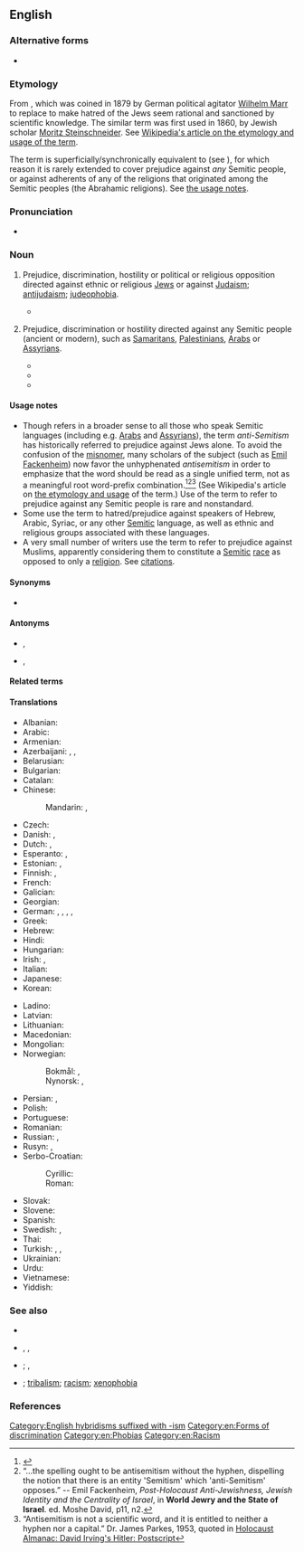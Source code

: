 {{also|antisemitism}}
==English==
{{wikipedia}}

===Alternative forms===
* {{alter|en|antisemitism|anti-semitism}}

===Etymology===
From {{der|en|de|Antisemitismus}}, which was coined in 1879 by German political agitator [[w:Wilhelm Marr|Wilhelm Marr]] to replace {{m|de|Judenhaß|lit=Jew-hatred}} to make hatred of the Jews seem rational and sanctioned by scientific knowledge. The similar term {{m|de|antisemitisch|t=anti-semitic}} was first used in 1860, by Jewish scholar [[w:Moritz Steinschneider|Moritz Steinschneider]]. See [[w: Antisemitism#Origin and usage|Wikipedia's article on the etymology and usage of the term]].

The term is superficially/synchronically equivalent to {{af|en|anti-|Semitism}} (see {{m|en|Semite}}), for which reason it is rarely extended to cover prejudice against ''any'' Semitic people, or against adherents of any of the religions that originated among the Semitic peoples (the Abrahamic religions). See [[#Usage_notes|the usage notes]].

===Pronunciation===
* {{IPA|en|/ˌæntɪˈsɛmɪˌtɪzəm/|/ˌæntiˈsɛmɪˌtɪzəm/|/ˌæntaɪˈsɛmɪˌtɪzəm/}}

===Noun===
{{en-noun|~|head=[[anti-]][[Semitism]]}}

# {{lb|en|narrower sense}} Prejudice, discrimination, hostility or political or religious opposition directed against ethnic or religious [[Jew]]s or against [[Judaism]]; [[antijudaism]]; [[judeophobia]].
#*{{quote-journal
|en
|year=2020
|author=Joel Swanson
|title=Are anti-Semitism fears stopping Jewish Dems from supporting Bernie Sanders?
|journal=The Forward
|passage=It isn’t surprising that American Jews fear far-right '''anti-Semitism''' more than '''anti-Semitism''' from any other source: the Anti-Defamation League has found that it is the source of the vast majority of ideologically motivated extremist violence in the U.S.}}
#: {{syn|en|anti-Jewishness|anti-Jewism|anti-Judaism|antijudaism|Jew-hatred|Jewhatred|Judeophobia}}
#: {{ant|en|Judeophilia}}
# {{lb|en|broader sense|rare|nonstandard}} Prejudice, discrimination or hostility directed against any Semitic people (ancient or modern), such as [[Samaritan]]s, [[Palestinian]]s, [[Arab]]s or [[Assyrians]].
#* {{quote-book|en|year=1986|author=Akhileshwar Singh|title=Political leadership of Jawaharlal Nehru|page=228|passage=But Israel's policy of '''anti-semitism''' against Palestinians was not to the liking of India.}}
#* {{quote-journal|en|year=2002|author=Jerusalem Center for Public Affairs|journal=Post-Holocaust and Anti-Semitism|issue=1-39|page=36|passage=At this university, a faculty member has even gone so far as to declare Zionism a form of '''anti-Semitism''' against Palestinians.}}
#* {{quote-book|en|year=2003|author=Jeffrey St Clair|title=The Politics of Anti-Semitism|page=41|passage=Bluntly put: if you want to end today's "anti-Semitism" against Jews, end Zionism's "'''anti-Semitism'''" against Palestinians.}}
#: {{hypo|en|anti-Jewishness|anti-Jewism|anti-Judaism|Jewhatred|Judeophobia|anti-Arabism|Arabophobia|anti-Palestinianism|anti-Samaritanism|anti-Assyrianism}}

====Usage notes====
{{tea room|en|y=2021|m=05}}
* Though {{m|en|Semitic}} refers in a broader sense to all those who speak Semitic languages (including e.g. [[w:Arab|Arabs]] and [[w:Assyrian people|Assyrians]]), the term ''anti-Semitism'' has historically referred to prejudice against Jews alone. To avoid the confusion of the [[misnomer]], many scholars of the subject (such as [[w:Emil Fackenheim|Emil Fackenheim]]) now favor the unhyphenated ''antisemitism'' in order to emphasize that the word should be read as a single unified term, not as a meaningful root word-prefix combination.<ref>{{cite-web |title=Antisemitism. The Power of Myth (Facing History), ''Defining Antisemitism'' page 2 (PDF page 5) |url=http://www.facinghistory.org/campus/reslib.nsf/99ca830bb4f483948525717f005abfc7/2820f36c177cc758852571860065e8c2/$FILE/complete_antisemitism.pdf |accessdate=2 August 2007 |archiveurl=https://web.archive.org/web/20070807224502/http://www.facinghistory.org/campus/reslib.nsf/99ca830bb4f483948525717f005abfc7/2820f36c177cc758852571860065e8c2/$FILE/complete_antisemitism.pdf |archivedate=7 August 2007 }}</ref><ref>“…the spelling ought to be antisemitism without the hyphen, dispelling the notion that there is an entity 'Semitism' which 'anti-Semitism' opposes.” -- Emil Fackenheim, ''Post-Holocaust Anti-Jewishness, Jewish Identity and the Centrality of Israel'', in '''World Jewry and the State of Israel'''. ed. Moshe David, p11, n2.</ref><ref>“Antisemitism is not a scientific word, and it is entitled to neither a hyphen nor a capital.” Dr. James Parkes, 1953, quoted in [https://web.archive.org/web/20070610081851/http://www.nizkor.org/ftp.cgi/people/i/irving.david/jackel/postscript-kirk-6 Holocaust Almanac: David Irving's Hitler: Postscript]</ref> (See Wikipedia's article on [[w: Antisemitism#Etymology and usage|the etymology and usage]] of the term.) Use of the term to refer to prejudice against any Semitic people is rare and nonstandard.
* Some use the term to hatred/prejudice against speakers of Hebrew, Arabic, Syriac, or any other [[Semitic]] language, as well as ethnic and religious groups associated with these languages.
* A very small number of writers use the term to refer to prejudice against Muslims, apparently considering them to constitute a [[Semitic]] [[race]] as opposed to only a [[religion]]. See [[Citations:anti-Semitism|citations]].

====Synonyms====
* {{l|en|anti-Semiticism}}

====Antonyms====
* {{l|en|philo-Semitism}}, {{l|en|philosemitism}}
* {{l|en|pro-Semitism}}, {{l|en|prosemitism}}

====Related terms====
{{col3|en
|[[anti-semite]], [[anti-Semite]], [[antisemite]]
|[[anti-semitic]], [[anti-Semitic]], [[antisemitic]]
|[[anti-semitical]], [[anti-Semitical]], [[antisemitical]]
|[[anti-Semitically]], [[anti-semitically]], [[antisemitically]]
|[[anti-shemite]], [[anti-Shemite]], [[antishemite]]
|[[anti-shemitic]], [[anti-Shemitic]], [[antishemitic]]
|[[anti-shemitical]], [[anti-Shemitical]], [[antishemitical]]
|[[anti-shemitically]], [[anti-Shemitically]], [[antishemitically]]
}}

====Translations====
{{trans-top|prejudice or hostility against Jews}}
* Albanian: {{t|sq|antisemitizëm|}}
* Arabic: {{t|ar|مُعَادَاةْ السَّامِيَّة|f}}
* Armenian: {{t+|hy|հակասեմականություն}}
* Azerbaijani: {{t|az|antisemitizm}}, {{t|az|Yəhudi əleyhdarlığı}}, {{t|az|Yəhudi düşmənçiliyi}}
* Belarusian: {{t|be|антысеміты́зм|m}}
* Bulgarian: {{t+|bg|антисемитизъм|m}}
* Catalan: {{t|ca|antisemitisme|m}}
* Chinese:
*: Mandarin: {{t+|cmn|反猶太主義}}, {{t+|cmn|反犹太主义|tr=fǎn-Yóutài-zhǔyì}}
* Czech: {{t+|cs|antisemitismus|m}}
* Danish: {{t|da|antisemitisme|c}}, {{t|da|jødehad|n}}
* Dutch: {{t|nl|anti-semitisme|n}}, {{t+|nl|jodenhaat|m}}
* Esperanto: {{t|eo|kontraŭjudismo}}, {{t|eo|antisemitismo}}
* Estonian: {{t+|et|antisemitism}}, {{t|et|juudivaenulikkus}}
* Finnish: {{t+|fi|antisemitismi}}, {{t+|fi|juutalaisvastaisuus}}
* French: {{t+|fr|anti-sémitisme|m}}
* Galician: {{t|gl|antisemitismo|m}}
* Georgian: {{t|ka|ანტისემიტიზმი}}
* German: {{t+|de|Antisemitismus|m}}, {{t+|de|Judenhass|m}}, {{t+|de|Judenhaß|m}} {{qualifier|obsolete}}, {{t|de|Judenfeindlichkeit|f}}, {{t|de|Judendiskriminierung|f}}
* Greek: {{t+|el|αντισημιτισμός|m}}
* Hebrew: {{t+|he|אַנְטִישֵׁמִיּוּת|f|tr=antishémiyut}}
* Hindi: {{t|hi|यहूदी विरोधवाद|m}}
* Hungarian: {{t+|hu|antiszemitizmus}}
* Irish: {{t|ga|frith-Sheimíteachas|m}}, {{t|ga|frithghiúdachas|m}}
* Italian: {{t+|it|antisemitismo|m}}
* Japanese: {{t|ja|反ユダヤ主義|tr=han-Yudaya-shugi}}
* Korean: {{t|ko|반유대주의}}
{{trans-mid}}
* Ladino: {{t|lad|antisemitizmo|m}}
* Latvian: {{t|lv|antisemītisms|m}}
* Lithuanian: {{t|lt|antisemitizmas|m}}
* Macedonian: {{t|mk|антисемити́зам|m}}
* Mongolian: {{t|mn|антисемитизм}}
* Norwegian:
*: Bokmål: {{t|nb|antisemittisme|m}}, {{t|nb|jødehat|n}}
*: Nynorsk: {{t|nn|antisemittisme|m}}, {{t|nn|jødehat|n}}
* Persian: {{t+|fa|یهودی‌ستیزی|tr=yahudi-setizi}}, {{t|fa|یهودستیزی|tr=yahud-setizi}}
* Polish: {{t+|pl|antysemityzm|m-in}}
* Portuguese: {{t+|pt|antissemitismo|m}}
* Romanian: {{t+|ro|antisemitism|n}}
* Russian: {{t+|ru|антисемити́зм|m}}, {{t+|ru|юдофо́бия|f}}
* Rusyn: {{t|rue|антісеміті́зм|m}}, {{t|rue|юдофо́бія|f}}
* Serbo-Croatian:
*: Cyrillic: {{t|sh|антисемитѝзам|m}}
*: Roman: {{t+|sh|antisemitìzam|m}}
* Slovak: {{t+|sk|antisemitizmus|m}}
* Slovene: {{t|sl|antisemitizem|m}}
* Spanish: {{t+|es|antisemitismo|m}}
* Swedish: {{t+|sv|antisemitism|c}}, {{t+|sv|judehat|n}}
* Thai: {{t|th|การต่อต้านยิว|tr=gaan dtòr dtâan yiw}}
* Turkish: {{t+|tr|antisemitizm}}, {{t|tr|Yahudi karşıtlığı}}, {{t|tr|Yahudi düşmanlığı}}
* Ukrainian: {{t+|uk|антисеміти́зм|m}}
* Urdu: {{t|ur|ضد سامیت|tr=ḍid sāmīt}}
* Vietnamese: {{t|vi|chủ nghĩa bài Do Thái}}
* Yiddish: {{t|yi|אַנטיסעמיטיזם|m}}
{{trans-bottom}}

{{trans-top|prejudice or hostility against any other Semitic people}}
{{trans-mid}}
{{trans-bottom}}

===See also===
* {{l|en|anti-Zionism}}
* {{l|en|antigoyism}}, {{l|en|anti-goyism}}, {{l|en|anti-Goyism}}
* {{l|en|Islamophobia}}; {{l|en|anti-Sunnism}}, {{l|en|anti-Shi'ism}}
* {{l|en|nationalism}}; [[tribalism]]; [[racism]]; [[xenophobia]]

===References===
<references/>

[[Category:English hybridisms suffixed with -ism]]
[[Category:en:Forms of discrimination]]
[[Category:en:Phobias]]
[[Category:en:Racism]]